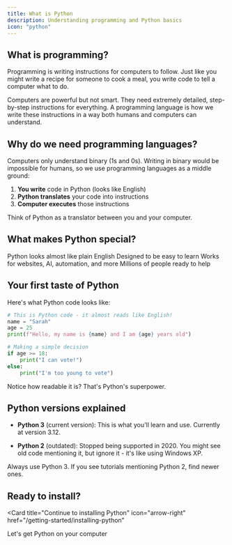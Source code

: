 ```yaml
---
title: What is Python
description: Understanding programming and Python basics
icon: "python"
---
```


## What is programming?

Programming is writing instructions for computers to follow. Just like you might write a recipe for someone to cook a meal, you write code to tell a computer what to do.

Computers are powerful but not smart. They need extremely detailed, step-by-step instructions for everything. A programming language is how we write these instructions in a way both humans and computers can understand.

## Why do we need programming languages?

Computers only understand binary (1s and 0s). Writing in binary would be impossible for humans, so we use programming languages as a middle ground:

1. **You write** code in Python (looks like English)
2. **Python translates** your code into instructions
3. **Computer executes** those instructions

Think of Python as a translator between you and your computer.

## What makes Python special?

<CardGroup cols={2}>
  <Card title="Readable code" icon="book">
    Python looks almost like plain English
  </Card>
  <Card title="Beginner friendly" icon="user">
    Designed to be easy to learn
  </Card>
  <Card title="Versatile" icon="gear">
    Works for websites, AI, automation, and more
  </Card>
  <Card title="Huge community" icon="users">
    Millions of people ready to help
  </Card>
</CardGroup>

## Your first taste of Python

Here's what Python code looks like:

```python
# This is Python code - it almost reads like English!
name = "Sarah"
age = 25
print(f"Hello, my name is {name} and I am {age} years old")

# Making a simple decision
if age >= 18:
    print("I can vote!")
else:
    print("I'm too young to vote")
```

Notice how readable it is? That's Python's superpower.

## Python versions explained

- **Python 3** (current version): This is what you'll learn and use. Currently at version 3.12.

- **Python 2** (outdated): Stopped being supported in 2020. You might see old code mentioning it, but ignore it - it's like using Windows XP.

Always use Python 3. If you see tutorials mentioning Python 2, find newer ones.

## Ready to install?

<Card
  title="Continue to installing Python"
  icon="arrow-right"
  href="/getting-started/installing-python"
>
  Let's get Python on your computer
</Card>